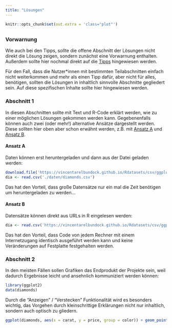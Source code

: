 ```yaml
---
title: "Lösungen"
---
```

```r
knitr::opts_chunk$set(out.extra = 'class="plot"')
```

<script src="../resources/outfold.js"></script>

## {.tabset .tabset-fade .tabset-pills}

### Vorwarnung

Wie auch bei den Tipps, sollte die offene Abschnitt der Lösungen nicht direkt die Lösung zeigen, sondern zunächst eine Vorwarnung enthalten. Außerdem sollte hier nochmal direkt auf die <a href='p1_tips.html'>Tipps</a> hingewiesen werden.

Für den Fall, dass die Nutzer*innen mit bestimmten Teilabschnitten einfach nicht weiterkommen und mehr als einen Tipp dafür, aber nicht für alles, benötigen, sollten die Lösungen in inhaltlich sinnvolle Abschnitte gegliedert sein. Auf diese spezifischen Inhalte sollte hier hingewiesen werden.

### Abschnitt 1

In diesen Abschnitten sollte mit Text und R-Code erklärt werden, wie zu einer möglichen Lösungen gekommen werden kann. Gegebenenfalls können auch zwei (oder mehr!) alternative Ansätze dargestellt werden. Diese sollten hier oben aber schon erwähnt werden, z.B. mit [Ansatz A](#a1) und [Ansatz B](#b1).

#### Ansatz A {#a1}

Daten können erst heruntergeladen und dann aus der Datei geladen werden:

<div class='fold s o'>
```r
download.file('https://vincentarelbundock.github.io/Rdatasets/csv/ggplot2/diamonds.csv', './daten/diamonds.csv')
dia <- read.csv('./daten/diamonds.csv')
```
</div>

Das hat den Vorteil, dass große Datensätze nur ein mal die Zeit benötigen um heruntergeladen zu werden...

#### Ansatz B {#b1}

Datensätze können direkt aus URLs in R eingelesen werden:

<div class='fold s o'>
```r
dia <- read.csv('https://vincentarelbundock.github.io/Rdatasets/csv/ggplot2/diamonds.csv')
```
</div>

Das hat den Vorteil, dass Code von jedem Rechner mit einem Internetzugang identisch ausgeführt werden kann und keine Veränderungen auf Festplatte festgehalten werden.

### Abschnitt 2

In den meisten Fällen sollen Grafiken das Endprodukt der Projekte sein, weil dadurch Ergebnisse leicht und ansehnlich kommuniziert werden können:

<div class='fold s o'>
```r
library(ggplot2)
data(diamonds)
```
</div>

Durch die "Anzeigen" / "Verstecken" Funktionalität wird es besonders wichtig, das Vorgehen durch kleinschrittige Erklärungen nicht nur inhaltlich, sondern auch optisch zu gliedern.

<div class='fold s o'>
```r
ggplot(diamonds, aes(x = carat, y = price, group = color)) + geom_point(aes(color = color), alpha = .5) + geom_smooth(se = FALSE, aes(color = color))
```
</div>
